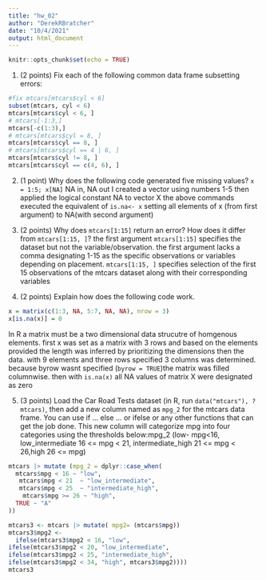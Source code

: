 ```yaml
---
title: "hw_02"
author: "DerekRBratcher"
date: "10/4/2021"
output: html_document
---
```


```r
knitr::opts_chunk$set(echo = TRUE)
```

1. (2 points) Fix each of the following common data frame subsetting errors:

```r
#fix mtcars[mtcars$cyl < 6]
subset(mtcars, cyl < 6)
mtcars[mtcars$cyl < 6, ]
# mtcars[-1:3,]
mtcars[-c(1:3),]
# mtcars[mtcars$cyl = 8, ]
mtcars[mtcars$cyl == 8, ]
# mtcars[mtcars$cyl == 4 | 6, ]
mtcars[mtcars$cyl != 8, ]
mtcars[mtcars$cyl == c(4, 6), ]
```
2. (1 point) Why does the following code generated five missing values?
`x = 1:5; x[NA]`
NA in, NA out
I created a vector using numbers 1-5 then applied the logical constant NA to vector X
the above commands executed the equivalent of `is.na<- x` setting all elements of x (from first argument) to NA(with second argument)


3. (2 points) Why does `mtcars[1:15]` return an error? How does it differ from `mtcars[1:15, ]`?
the first argument `mtcars[1:15]` specifies the dataset but not the variable/observation. the first argument lacks a comma designating 1-15 as the specific observations or variables depending on placement.  `mtcars[1:15, ]` specifies selection of the first 15 observations of the mtcars dataset along with their corresponding variables

4. (2 points) Explain how does the following code work.

```r
x = matrix(c(1:3, NA, 5:7, NA, NA), nrow = 3)
x[is.na(x)] = 0

```
In R a matrix must be a two dimensional data strucutre of homgenous elements. first x was set as a matrix with 3 rows and based on the elements provided the length was inferred by prioritizing the dimensions then the data. with 9 elements and three rows specified 3 columns was determined. because byrow wasnt specified (`byrow = TRUE`)the matrix was filled columnwise.
then with `is.na(x)` all NA values of matrix X were designated as zero

5. (3 points) Load the Car Road Tests dataset (in R, run `data("mtcars"), ?mtcars)`, then add a new column named as `mpg_2` for the mtcars data frame. You can use if ... else ... or ifelse or any other functions that can get the job done. This new column will categorize mpg into four categories using the thresholds below:mpg_2
(low- mpg<16, low_intermediate 16 <= mpg < 21, intermediate_high 21 <= mpg < 26,high 26 <= mpg)

```r
mtcars |> mutate (mpg_2 = dplyr::case_when(
  mtcars$mpg < 16 ~ "low",
   mtcars$mpg < 21  ~ "low_intermediate",
   mtcars$mpg < 25  ~ "intermediate_high",
    mtcars$mpg >= 26 ~ "high",
  TRUE ~ "A"
))

```

```r

mtcars3 <- mtcars |> mutate( mpg2= (mtcars$mpg))
mtcars3$mpg2 <-
  ifelse(mtcars3$mpg2 < 16, "low",
ifelse(mtcars3$mpg2 < 20, "low_intermediate", 
ifelse(mtcars3$mpg2 < 25, "intermediate_high",
ifelse(mtcars3$mpg2 < 34, "high", mtcars3$mpg2))))
mtcars3
```




